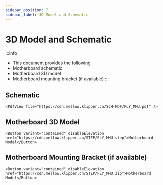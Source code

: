 ```yaml
---
sidebar_position: 7
sidebar_label: 3D Model and Schematic
---
```


# 3D Model and Schematic

:::info
* This document provides the following
* Motherboard schematic
* Motherboard 3D model
* Motherboard mounting bracket (if available)
:::

## Schematic

    <PdfView file="https://cdn.mellow.klipper.cn/SCH-PDF/FLY_MMU.pdf" />

## Motherboard 3D Model

    <Button variant="contained" disableElevation href="https://cdn.mellow.klipper.cn/STEP/FLY_MMU.step">Motherboard Model</Button>

## Motherboard Mounting Bracket (if available)

    <Button variant="contained" disableElevation href="https://cdn.mellow.klipper.cn/STEP/FLY_MMU.zip">Motherboard Model</Button>